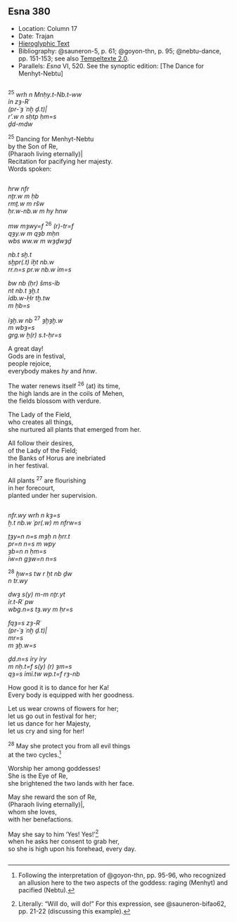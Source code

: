 ## Esna 380 {-}  
  
<style>  
  
  .col2 {  
    columns: 2 320px;         /* number of columns and width in pixels*/  
    -webkit-columns: 2 320px; /* chrome, safari */  
    -moz-columns: 2 320px;    /* firefox */  
    -webkit-column-break-inside: avoid;  
    -page-break-inside: avoid;  
    -break-inside: avoid;  
  }  
  
</style>  

- Location: Column 17
- Date: Trajan
- [Hieroglyphic Text](https://www.ifao.egnet.net/uploads/publications/enligne/Temples-Esna003.pdf#page=400){target="_blank"}  
- Bibliography: @sauneron-5, p. 61; @goyon-thn, p. 95; @nebtu-dance, pp. 151-153; see also [Tempeltexte 2.0](http://www.tempeltexte.uni-tuebingen.de/portal/#/text-detail/1314){target="_blank"}.
- Parallels: *Esna* VI, 520. See the synoptic edition: [The Dance for Menhyt-Nebtu] 

<div class="col2">

^25^ *wrh n Mnḥy.t-Nb.t-ww  *  
*ỉn zȝ-Rʿ  *  
*(pr-ʿȝ ʿnḫ ḏ.t)|  *  
*r'.w n sḥtp ḥm=s  *  
*ḏd-mdw  *  
  
^25^ Dancing for Menhyt-Nebtu  
by the Son of Re,  
(Pharaoh living eternally)|  
Recitation for pacifying her majesty.  
Words spoken:  
 
</div>

<div class="col2">

*hrw nfr  *  
*nṯr.w m ḥb  *  
*rmṯ.w m ršw  *  
*ḥr.w-nb.w m hy hnw  *  
  
*mw mȝwy=f* ^26^ *(r)-tr=f  *  
*qȝy.w m qȝb mḥn  *  
*wbs ww.w m wȝḏwȝḏ  *  
    
*nb.t sḫ.t  *  
*sḫpr(.t) ỉḫt nb.w  *  
*rr.n=s pr.w nb.w ỉm=s  *  
    
*bw nb (ḥr) šms-ỉb   *  
*nt nb.t ȝḫ.t  *  
*ỉdb.w-Ḥr tḫ.tw  *  
*m ḥb=s  *  
    
*ỉȝḫ.w nb* ^27^ *ȝḫȝḫ.w  *  
*m wbȝ=s  *  
*grg.w ẖ(r) s.t-ḥr=s  *
  
A great day!  
Gods are in festival,  
people rejoice,  
everybody makes *hy* and *hnw*.  
  
The water renews itself ^26^ (at) its time,  
the high lands are in the coils of Mehen,  
the fields blossom with verdure.  
  
The Lady of the Field,  
who creates all things,  
she nurtured all plants that emerged from her.  
  
All follow their desires,  
of the Lady of the Field;  
the Banks of Horus are inebriated  
in her festival.    
  
All plants ^27^ are flourishing  
in her forecourt,  
planted under her supervision. 

</div>

<div class="col2">

*nfr.wy wrh n kȝ=s  *  
*ẖ.t nb.w ʿpr(.w) m nfrw=s  *  
    
*ṯȝy=n n=s mȝḥ n ḥrr.t  *  
*pr=n n=s m wpy  *  
*ȝb=n n ḥm=s  *  
*ỉw=n gȝw=n n=s  *  
  
^28^ *ḫw=s tw r ḫt nb ḏw  *  
*n tr.wy  *  
  
*dwȝ s(y) m-m nṯr.yt  *  
*ỉr.t-Rʿ pw  *  
*wbg.n=s tȝ.wy m ḥr=s  *  
  
*fqȝ=s zȝ-Rʿ   *  
*(pr-ʿȝ ʿnḫ ḏ.t)|  *  
*mr=s   *  
*m ȝḫ.w=s  *  
   
*ḏd.n=s ỉry ỉry  *  
*m nḥ.t=f s(y) (r) ȝm=s  *  
*qȝ=s ỉmỉ.tw wp.t=f rȝ-nb  *  
  
How good it is to dance for her Ka!  
Every body is equipped with her goodness.  
  
Let us wear crowns of flowers for her;  
let us go out in festival for her;  
let us dance for her Majesty,  
let us cry and sing for her!  
  
^28^ May she protect you from all evil things  
at the two cycles.[^fn-380-1]  
  
Worship her among goddesses!  
She is the Eye of Re,  
she brightened the two lands with her face.  
  
May she reward the son of Re,  
(Pharaoh living eternally)|,  
whom she loves,  
with her benefactions.  
  
May she say to him 'Yes! Yes!'[^fn-380-2]  
when he asks her consent to grab her,  
so she is high upon his forehead, every day.

</div>

[^fn-380-1]: Following the interpretation of @goyon-thn, pp. 95-96, who recognized an allusion here to the two aspects of the goddess: raging (Menhyt) and pacified (Nebtu).
[^fn-380-2]: Literally: "Will do, will do!" For this expression, see @sauneron-bifao62, pp. 21-22 (discussing this example).